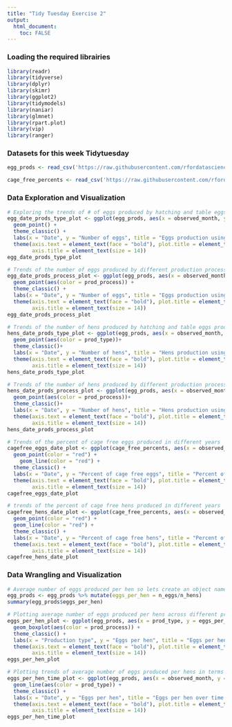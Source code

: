 ```yaml
---
title: "Tidy Tuesday Exercise 2"
output: 
  html_document:
    toc: FALSE
---
```



### Loading the required librairies
```r
library(readr)
library(tidyverse)
library(dplyr)
library(skimr)
library(ggplot2)
library(tidymodels)
library(naniar)
library(glmnet)
library(rpart.plot)
library(vip)
library(ranger)
```


### Datasets for this week Tidytuesday
```r
egg_prods <- read_csv('https://raw.githubusercontent.com/rfordatascience/tidytuesday/master/data/2023/2023-04-11/egg-production.csv')

cage_free_percents <- read_csv('https://raw.githubusercontent.com/rfordatascience/tidytuesday/master/data/2023/2023-04-11/cage-free-percentages.csv')
```

### Data Exploration and Visualization 
```r
# Exploring the trends of # of eggs produced by hatching and table eggs production types in different years
egg_date_prods_type_plot <- ggplot(egg_prods, aes(x = observed_month, y = log(n_eggs), color = prod_type)) +
  geom_point() +
  theme_classic() +
  labs(x = "Date", y = "Number of eggs", title = "Eggs production using different production types in different years") +
  theme(axis.text = element_text(face = "bold"), plot.title = element_text(hjust = 0.5, size = 14),
        axis.title = element_text(size = 14))
egg_date_prods_type_plot

# Trends of the number of eggs produced by different production process in different years
egg_date_prods_process_plot <- ggplot(egg_prods, aes(x = observed_month, y = log(n_eggs))) +
  geom_point(aes(color = prod_process)) +
  theme_classic() +
  labs(x = "Date", y = "Number of eggs", title = "Eggs production using different production process in different years") +
  theme(axis.text = element_text(face = "bold"), plot.title = element_text(hjust = 0.5, size = 14),
        axis.title = element_text(size = 14))
egg_date_prods_process_plot

# Trends of the number of hens produced by hatching and table eggs production types in different years
hens_date_prods_type_plot <- ggplot(egg_prods, aes(x = observed_month, y = log(n_hens))) +
  geom_point(aes(color = prod_type))+
  theme_classic()+
  labs(x = "Date", y = "Number of hens", title = "Hens production using different production types in different years") +
  theme(axis.text = element_text(face = "bold"), plot.title = element_text(hjust = 0.5, size = 14),
        axis.title = element_text(size = 14))
hens_date_prods_type_plot

# Trends of the number of hens produced by different production process in different years
hens_date_prods_process_plot <- ggplot(egg_prods, aes(x = observed_month, y = log(n_hens))) +
  geom_point(aes(color = prod_process))+
  theme_classic()+
  labs(x = "Date", y = "Number of hens", title = "Hens production using different production process in different years") +
  theme(axis.text = element_text(face = "bold"), plot.title = element_text(hjust = 0.5, size = 14),
        axis.title = element_text(size = 14))
hens_date_prods_process_plot
```


```r
# Trends of the percent of cage free eggs produced in different years
cagefree_eggs_date_plot <- ggplot(cage_free_percents, aes(x = observed_month, y = percent_eggs)) +
  geom_point(color = "red") +
    geom_line(color = "red") +
  theme_classic() +
  labs(x = "Date", y = "Percent of cage free eggs", title = "Percent of cage free eggs in different years") +
  theme(axis.text = element_text(face = "bold"), plot.title = element_text(hjust = 0.5, size = 14),
        axis.title = element_text(size = 14))
cagefree_eggs_date_plot

# trends of the percent of cage free hens produced in different years
cagefree_hens_date_plot <- ggplot(cage_free_percents, aes(x = observed_month, y = percent_hens)) +
  geom_point(color = "red") +
  geom_line(color = "red") +
  theme_classic() +
  labs(x = "Date", y = "Percent of cage free hens", title = "Percent of cage free hens in different years") +
  theme(axis.text = element_text(face = "bold"), plot.title = element_text(hjust = 0.5, size = 14),
        axis.title = element_text(size = 14))
cagefree_hens_date_plot
```


### Data Wrangling and Visualization 
```r
# Average number of eggs produced per hen so lets create an object named eggs_per_hen
egg_prods <- egg_prods %>% mutate(eggs_per_hen = n_eggs/n_hens)
summary(egg_prods$eggs_per_hen)
```


```r
# Plotting average number of eggs produced per hens across different production process and types
eggs_per_hen_plot <- ggplot(egg_prods, aes(x = prod_type, y = eggs_per_hen)) +
  geom_boxplot(aes(color = prod_process)) +
  theme_classic() +
  labs(x = "Production type", y = "Eggs per hen", title = "Eggs per hen across different production types and processes") +
  theme(axis.text = element_text(face = "bold"), plot.title = element_text(hjust = 0.5, size = 14),
        axis.title = element_text(size = 14))
eggs_per_hen_plot

# Plotting trends of average number of eggs produced per hens in terms of production type
eggs_per_hen_time_plot <- ggplot(egg_prods, aes(x = observed_month, y = eggs_per_hen)) +
  geom_line(aes(color = prod_type)) +
  theme_classic() +
  labs(x = "Date", y = "Eggs per hen", title = "Eggs per hen over time in terms of production type") +
  theme(axis.text = element_text(face = "bold"), plot.title = element_text(hjust = 0.5, size = 14),
        axis.title = element_text(size = 14))
eggs_per_hen_time_plot
```
